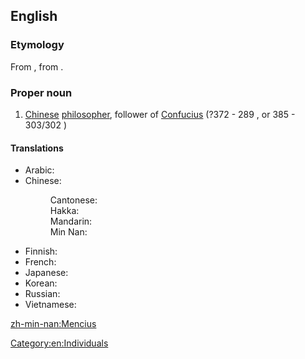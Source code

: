 ==English==

===Etymology===
From {{etyl|la|en}} {{m|la|Mencius}}, from {{etyl|cmn|en}} {{zh-l|孟子|Mèngzǐ}}.

===Proper noun===
{{en-proper noun}}

# [[Chinese]] [[philosopher]], follower of [[Confucius]] (?372 - 289 {{B.C.E.}}, or 385 - 303/302 {{B.C.E.}})

====Translations====
{{trans-top|Chinese philosopher}}
* Arabic: {{t-needed|ar}}
* Chinese: 
*: Cantonese: {{t|yue|孟子|tr=maang6 zi2|sc=Hani}}
*: Hakka: {{t|hak|孟子|tr=Men-chṳ́|sc=Hani}}
*: Mandarin: {{t|cmn|孟子|tr=Mèngzǐ|sc=Hani}}
*: Min Nan: {{t|nan|孟子|tr=Bēng-chú|sc=Hani}}
{{trans-mid}}
* Finnish: {{t-needed|fi}}
* French: {{t|fr|Mencius}}
* Japanese: {{t-needed|ja}}
* Korean: {{t-needed|ko}}
* Russian: {{t-needed|ru}}
* Vietnamese: {{t-needed|vi}}
{{trans-bottom}}

[[Category:en:Individuals]]

[[zh-min-nan:Mencius]]